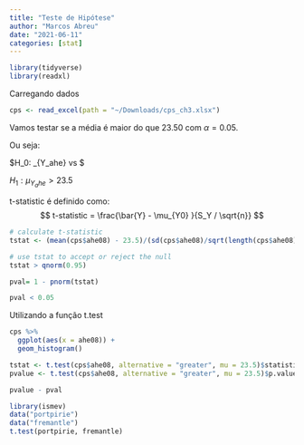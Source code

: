 ```yaml
---
title: "Teste de Hipótese"
author: "Marcos Abreu"
date: "2021-06-11"
categories: [stat]
---
```


```r
library(tidyverse)
library(readxl)
```

Carregando dados

```r
cps <- read_excel(path = "~/Downloads/cps_ch3.xlsx")
```

Vamos testar se a média é maior do que 23.50 com $\alpha = 0.05$.

Ou seja:

\$H_0: \mu\_{Y_ahe} \leq 23.5 vs \$

$H_1: \mu_{Y_ahe} > 23.5$

t-statistic é definido como: $$
 t-statistic = \frac{\bar{Y} - \mu_{Y0} }{S_Y / \sqrt{n}}
 $$

```r
# calculate t-statistic
tstat <- (mean(cps$ahe08) - 23.5)/(sd(cps$ahe08)/sqrt(length(cps$ahe08)))

# use tstat to accept or reject the null
tstat > qnorm(0.95)

```

```r
pval= 1 - pnorm(tstat) 

pval < 0.05
```

Utilizando a função t.test

```r

cps %>% 
  ggplot(aes(x = ahe08)) +
  geom_histogram()

tstat <- t.test(cps$ahe08, alternative = "greater", mu = 23.5)$statistic
pvalue <- t.test(cps$ahe08, alternative = "greater", mu = 23.5)$p.value

pvalue - pval
```

```r
library(ismev)
data("portpirie")
data("fremantle")
t.test(portpirie, fremantle)
```
